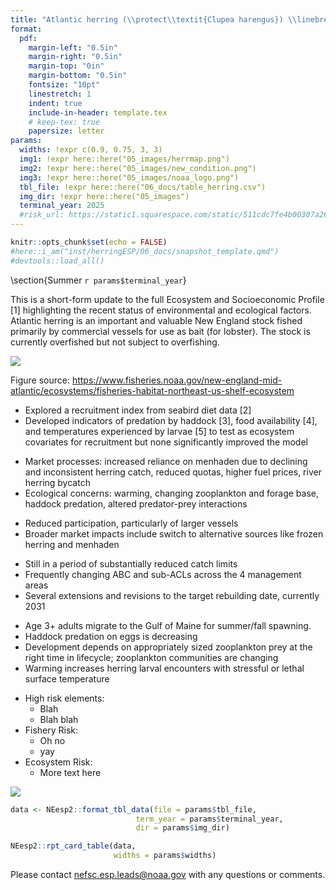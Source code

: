 ```yaml
---
title: "Atlantic herring (\\protect\\textit{Clupea harengus}) \\linebreak Ecosystem & Socioeconomic Profile Report Card"
format: 
  pdf:
    margin-left: "0.5in"
    margin-right: "0.5in"
    margin-top: "0in"
    margin-bottom: "0.5in"
    fontsize: "10pt"
    linestretch: 1
    indent: true
    include-in-header: template.tex    
    # keep-tex: true
    papersize: letter
params:
  widths: !expr c(0.9, 0.75, 3, 3)
  img1: !expr here::here("05_images/herrmap.png")
  img2: !expr here::here("05_images/new_condition.png")
  img3: !expr here::here("05_images/noaa_logo.png")
  tbl_file: !expr here::here("06_docs/table_herring.csv")
  img_dir: !expr here::here("05_images")
  terminal_year: 2025
  #risk_url: https://static1.squarespace.com/static/511cdc7fe4b00307a2628ac6/t/6747560a3cf66936045e5547/1732728332670/05_EAFM+Risk+Assessment.pdf
---
```


```r
knitr::opts_chunk$set(echo = FALSE)
#here::i_am("inst/herringESP/06_docs/snapshot_template.qmd")
#devtools::load_all()
```

\vspace{-2.5cm}

\section{Summer `r params$terminal_year`}

This is a short-form update to the full Ecosystem and Socioeconomic Profile \[1\] highlighting the recent status of environmental and ecological factors. Atlantic herring is an important and valuable New England stock fished primarily by commercial vessels for use as bait (for lobster). The stock is currently overfished but not subject to overfishing.

\vspace{-0.25cm}

::: {layout="[ [0.4, 0.025, 0.575], [1], [0.575, 0.025, 0.4]] "}

:::{}
![](`r params$img1`)
\footnotesize\raggedright Figure source: [https://www.fisheries.noaa.gov/new-england-mid-atlantic/ecosystems/fisheries-habitat-northeast-us-shelf-ecosystem](https://www.fisheries.noaa.gov/new-england-mid-atlantic/ecosystems/fisheries-habitat-northeast-us-shelf-ecosystem)
\normalsize
:::

:::{}
\hfill
:::

::: {}
\section{Recent highlights}

\subsection{2025 Research Track Stock Assessment}

-   Explored a recruitment index from seabird diet data \[2\]\
-   Developed indicators of predation by haddock \[3\], food availability \[4\], and temperatures experienced by larvae \[5\] to test as ecosystem covariates for recruitment but none significantly improved the model

\subsection{Fishing community observations}

-   Market processes: increased reliance on menhaden due to declining and inconsistent herring catch, reduced quotas, higher fuel prices, river herring bycatch
-   Ecological concerns: warming, changing zooplankton and forage base, haddock predation, altered predator-prey interactions

\subsection{Commercial Fishery}

-   Reduced participation, particularly of larger vessels
-   Broader market impacts include switch to alternative sources like frozen herring and menhaden

\subsection{Management}

-   Still in a period of substantially reduced catch limits
-   Frequently changing ABC and sub-ACLs across the 4 management areas
-   Several extensions and revisions to the target rebuilding date, currently 2031

\subsection{Ecosystem}

-   Age 3+ adults migrate to the Gulf of Maine for summer/fall spawning.
-   Haddock predation on eggs is decreasing
-   Development depends on appropriately sized zooplankton prey at the right time in lifecycle; zooplankton communities are changing
-   Warming increases herring larval encounters with stressful or lethal surface temperature
:::

:::{
\vspace{0.5cm}
\section{NEW ENGLAND RISK POLICY SUMMARY (PLACEHOLDER)}
:::

::: {}
\vspace{1cm}

\raggedright

<!-- According to the [New England `r params$terminal_year` risk policy](`r params$risk_url`), Black Sea Bass scored high and/or moderately high risk in the following elements: -->

-   High risk elements:
    -   Blah
    -   Blah blah
-   Fishery Risk:
    -   Oh no
    -   yay
-   Ecosystem Risk:
    -   More text here
    
:::

:::{
\hfill
:::

::: {}
![](`r params$img2`)
<!-- ![](`r params$img3`) -->
:::

::::

\newpage

\newgeometry{top=0.25in, left=0.25in, right=0.25in, bottom=0.25in}

```r
data <- NEesp2::format_tbl_data(file = params$tbl_file,
                            term_year = params$terminal_year,
                            dir = params$img_dir)
```

```r
NEesp2::rpt_card_table(data,
                       widths = params$widths)
```


::: {}

\centering
Please contact [nefsc.esp.leads@noaa.gov](nefsc.esp.leads@noaa.gov) with any questions or comments.
:::